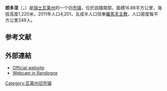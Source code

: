 {{地图误译/法语U2|issue=兰多涅}}
{{noteTA|G1=瑞士地名}}
{{Infobox Switzerland former municipality}}
'''朗多涅'''（{{lang-fr|Randogne}}，{{IPA-fr|ʁɑ̃dɔɲ}}）是[[瑞士|瑞士]][[瓦莱州|瓦莱州]]的一个旧[[市镇_(瑞士)|市镇]]，位於該國南部，面積16.88平方公里，海拔高度1,220米，2011年人口4,201，五成半人口信奉[[羅馬天主教|羅馬天主教]]，人口密度每平方公里249人。

== 参考文献 ==
{{Reflist}}

==外部連結==
* [https://web.archive.org/web/20161007004042/http://randogne.ch/ Official website] {{fr icon}}
* [http://www2.snowfactory.com/portal/modules.php?name=WebCAM&l_op=nav&webcam=Randogne Webcam in Randogne] {{Wayback|url=http://www2.snowfactory.com/portal/modules.php?name=WebCAM&l_op=nav&webcam=Randogne |date=20210120161426 }} {{en icon}}

{{Switzerland-geo-stub}}
[[Category:瓦莱州旧市镇|Category:瓦莱州旧市镇]]